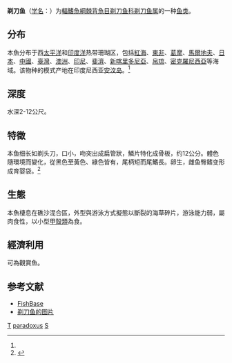 {{Speciesbox
| taxon = Solenostomus paradoxus
| image = Solenostomus paradoxus black on pink.jpg
| status = NE
| status_system = IUCN3.1
| authority =  (Pallas, 1870)<ref name='id6963'>{{cite web| url =http://www.bioinfo.cn/db05/BjdwSpecies.php?action=view&id=6963| title =剃刀鱼| work =《中国动物物种编目数据库》| publisher =中国科学院微生物研究所| author =中国科学院动物研究所| accessdate =2009-04-11| deadurl =yes| archiveurl =https://web.archive.org/web/20160305054107/http://www.bioinfo.cn/db05/BjdwSpecies.php?action=view&id=6963| archivedate =2016-03-05}}</ref>

}}

'''剃刀鱼'''（[[学名|学名]]：{{lang|la|''Solenostomus paradoxus''}}）为[[輻鰭魚綱|輻鰭魚綱]][[棘背魚目|棘背魚目]][[剃刀鱼科|剃刀鱼科]][[剃刀鱼属|剃刀鱼属]]的一种[[鱼类|鱼类]]。

==分布==
本魚分布于西[[太平洋|太平洋]]和[[印度洋|印度洋]]热带珊瑚区，包括[[紅海|紅海]]、[[東非|東非]]、[[葛摩|葛摩]]、[[馬爾地夫|馬爾地夫]]、[[日本|日本]]、[[中國|中國]]、[[臺灣|臺灣]]、[[澳洲|澳洲]]、[[印尼|印尼]]、[[斐濟|斐濟]]、[[新喀里多尼亞|新喀里多尼亞]]、[[帛琉|帛琉]]、[[密克羅尼西亞|密克羅尼西亞]]等海域。该物种的模式产地在印度尼西亚[[安汶岛|安汶岛]]。<ref name='id6963'/>

==深度==
水深2-12公尺。

==特徵==
本鱼细长如剃头刀，口小，吻突出成扁管狀，鱗片特化成骨板，约12公分。體色隨環境而變化，從黑色至黃色、綠色皆有，尾柄短而尾鰭長。卵生，雌鱼臀鳍变形成育婴袋。<ref name=FishBase>{{FishBase species | genus = Solenostomus | species = paradoxus | month = 6| year = 2009}}</ref>

==生態==
本魚棲息在礁沙混合區，外型與游泳方式擬態以斷裂的海草碎片，游泳能力弱，屬肉食性，以小型[[甲殼類|甲殼類]]為食。

==經濟利用==
可為觀賞魚。

== 参考文献 ==
{{reflist}}
* [http://www.fishbase.org/ FishBase]{{Wayback|url=http://www.fishbase.org/ |date=20171017132213 }}
* [https://www.diverosa.com/Lembeh%202006/IL2-086%20Ornate%20ghost%20pipefish,%20Solenostomus%20paradoxus%202.jpg 剃刀鱼的图片] {{Wayback|url=https://www.diverosa.com/Lembeh%202006/IL2-086%20Ornate%20ghost%20pipefish,%20Solenostomus%20paradoxus%202.jpg |date=20150707071232 }}

{{Taxonbar|from=Q2000965}}

[[Category:觀賞魚|T]]
[[Category:剃刀鱼属|paradoxus]]
[[Category:1770年描述的魚類|S]]